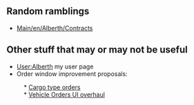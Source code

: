 {{en/Infobox Developer|
realname=Alberth|
birthyear=A long time ago|
codingspec=GUI system, a bit of industries, some dunes, and a flavor of rolling coasters|
currentstat=Active|
website=devs.openttd.org/~alberth|
}}

== Random ramblings ==
* [[Main/en/Alberth/Contracts]]

== Other stuff that may or may not be useful ==
* [[Archive/en/Alberth|User:Alberth]] my user page
* Order window improvement proposals:
:  * [http://www.tt-forums.net/viewtopic.php?p=1047760 Cargo type orders]
:  * [http://www.tt-forums.net/viewtopic.php?f=32&t=69837 Vehicle Orders UI overhaul]
